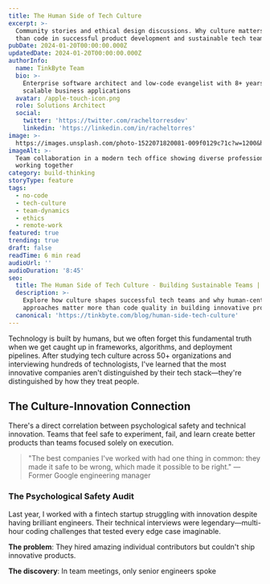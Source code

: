 ```yaml
---
title: The Human Side of Tech Culture
excerpt: >-
  Community stories and ethical design discussions. Why culture matters more
  than code in successful product development and sustainable tech teams.
pubDate: 2024-01-20T00:00:00.000Z
updatedDate: 2024-01-20T00:00:00.000Z
authorInfo:
  name: TinkByte Team
  bio: >-
    Enterprise software architect and low-code evangelist with 8+ years building
    scalable business applications
  avatar: /apple-touch-icon.png
  role: Solutions Architect
  social:
    twitter: 'https://twitter.com/racheltorresdev'
    linkedin: 'https://linkedin.com/in/racheltorres'
image: >-
  https://images.unsplash.com/photo-1522071820081-009f0129c71c?w=1200&h=630&fit=crop&crop=edges
imageAlt: >-
  Team collaboration in a modern tech office showing diverse professionals
  working together
category: build-thinking
storyType: feature
tags:
  - no-code
  - tech-culture
  - team-dynamics
  - ethics
  - remote-work
featured: true
trending: true
draft: false
readTime: 6 min read
audioUrl: ''
audioDuration: '8:45'
seo:
  title: The Human Side of Tech Culture - Building Sustainable Teams | TinkByte
  description: >-
    Explore how culture shapes successful tech teams and why human-centered
    approaches matter more than code quality in building innovative products.
  canonical: 'https://tinkbyte.com/blog/human-side-tech-culture'
---
```


Technology is built by humans, but we often forget this fundamental truth when we get caught up in frameworks, algorithms, and deployment pipelines. After studying tech culture across 50+ organizations and interviewing hundreds of technologists, I've learned that the most innovative companies aren't distinguished by their tech stack—they're distinguished by how they treat people.

## The Culture-Innovation Connection

There's a direct correlation between psychological safety and technical innovation. Teams that feel safe to experiment, fail, and learn create better products than teams focused solely on execution.

> "The best companies I've worked with had one thing in common: they made it safe to be wrong, which made it possible to be right." — Former Google engineering manager

### The Psychological Safety Audit

Last year, I worked with a fintech startup struggling with innovation despite having brilliant engineers. Their technical interviews were legendary—multi-hour coding challenges that tested every edge case imaginable.

**The problem**: They hired amazing individual contributors but couldn't ship innovative products.

**The discovery**: In team meetings, only senior engineers spoke
